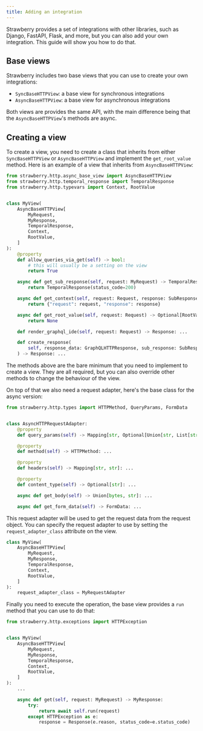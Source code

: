 ```yaml
---
title: Adding an integration
---
```



Strawberry provides a set of integrations with other libraries, such as Django,
FastAPI, Flask, and more, but you can also add your own integration. This guide
will show you how to do that.

## Base views

Strawberry includes two base views that you can use to create your own
integrations:

- `SyncBaseHTTPView`: a base view for synchronous integrations
- `AsyncBaseHTTPView`: a base view for asynchronous integrations

Both views are provides the same API, with the main difference being that the
`AsyncBaseHTTPView`'s methods are async.

## Creating a view

To create a view, you need to create a class that inherits from either
`SyncBaseHTTPView` or `AsyncBaseHTTPView` and implement the `get_root_value`
method. Here is an example of a view that inherits from `AsyncBaseHTTPView`:

```python
from strawberry.http.async_base_view import AsyncBaseHTTPView
from strawberry.http.temporal_response import TemporalResponse
from strawberry.http.typevars import Context, RootValue


class MyView(
    AsyncBaseHTTPView[
        MyRequest,
        MyResponse,
        TemporalResponse,
        Context,
        RootValue,
    ]
):
    @property
    def allow_queries_via_get(self) -> bool:
        # this will usually be a setting on the view
        return True

    async def get_sub_response(self, request: MyRequest) -> TemporalResponse:
        return TemporalResponse(status_code=200)

    async def get_context(self, request: Request, response: SubResponse) -> Context:
        return {"request": request, "response": response}

    async def get_root_value(self, request: Request) -> Optional[RootValue]:
        return None

    def render_graphql_ide(self, request: Request) -> Response: ...

    def create_response(
        self, response_data: GraphQLHTTPResponse, sub_response: SubResponse
    ) -> Response: ...
```

The methods above are the bare minimum that you need to implement to create a
view. They are all required, but you can also override other methods to change
the behaviour of the view.

On top of that we also need a request adapter, here's the base class for the
async version:

```python
from strawberry.http.types import HTTPMethod, QueryParams, FormData


class AsyncHTTPRequestAdapter:
    @property
    def query_params(self) -> Mapping[str, Optional[Union[str, List[str]]]]: ...

    @property
    def method(self) -> HTTPMethod: ...

    @property
    def headers(self) -> Mapping[str, str]: ...

    @property
    def content_type(self) -> Optional[str]: ...

    async def get_body(self) -> Union[bytes, str]: ...

    async def get_form_data(self) -> FormData: ...
```

This request adapter will be used to get the request data from the request
object. You can specify the request adapter to use by setting the
`request_adapter_class` attribute on the view.

```python
class MyView(
    AsyncBaseHTTPView[
        MyRequest,
        MyResponse,
        TemporalResponse,
        Context,
        RootValue,
    ]
):
    request_adapter_class = MyRequestAdapter
```

Finally you need to execute the operation, the base view provides a `run` method
that you can use to do that:

```python
from strawberry.http.exceptions import HTTPException


class MyView(
    AsyncBaseHTTPView[
        MyRequest,
        MyResponse,
        TemporalResponse,
        Context,
        RootValue,
    ]
):
    ...

    async def get(self, request: MyRequest) -> MyResponse:
        try:
            return await self.run(request)
        except HTTPException as e:
            response = Response(e.reason, status_code=e.status_code)
```
